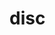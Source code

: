 # disc


<ul className="grid grid-cols-1 md:grid-cols-2 lg:grid-cols-3 xl:grid-cols-4 gap-4 -ml-6">
<ReferenceCard
    title="Categories Keys"
    description="Get list of categories keys"
    url="/sdk/reference/crypto/disc/categories_keys"
    chevron={false}
/>
<ReferenceCard
    title="Coin List"
    description="Get list of coins available on CoinGecko [Source: CoinGecko]"
    url="/sdk/reference/crypto/disc/coin_list"
    chevron={false}
/>
<ReferenceCard
    title="Coins"
    description="Get N coins from CoinGecko [Source: CoinGecko]"
    url="/sdk/reference/crypto/disc/coins"
    chevron={false}
/>
<ReferenceCard
    title="Coins For Given Exchange"
    description="Helper method to get all coins available on binance exchange [Source: CoinGecko]"
    url="/sdk/reference/crypto/disc/coins_for_given_exchange"
    chevron={false}
/>
<ReferenceCard
    title="Cpsearch"
    description="Search CoinPaprika. [Source: CoinPaprika]"
    url="/sdk/reference/crypto/disc/cpsearch"
    chevron={false}
/>
<ReferenceCard
    title="Dapp Categories"
    description="Get dapp categories [Source: https://dappradar.com/]"
    url="/sdk/reference/crypto/disc/dapp_categories"
    chevron={false}
/>
<ReferenceCard
    title="Dapp Chains"
    description="Get dapp chains [Source: https://dappradar.com/]"
    url="/sdk/reference/crypto/disc/dapp_chains"
    chevron={false}
/>
<ReferenceCard
    title="Dapp Metrics"
    description="Get dapp metrics [Source: https://dappradar.com/]"
    url="/sdk/reference/crypto/disc/dapp_metrics"
    chevron={false}
/>
<ReferenceCard
    title="Dapps"
    description="Get dapps [Source: https://dappradar.com/]"
    url="/sdk/reference/crypto/disc/dapps"
    chevron={false}
/>
<ReferenceCard
    title="Defi Chains"
    description="Get defi chains [Source: https://dappradar.com/]"
    url="/sdk/reference/crypto/disc/defi_chains"
    chevron={false}
/>
<ReferenceCard
    title="Fees"
    description="Show cryptos with most fees. [Source: CryptoStats]"
    url="/sdk/reference/crypto/disc/fees"
    chevron={false}
/>
<ReferenceCard
    title="Gainers"
    description="Shows Largest Gainers - coins which gain the most in given period. [Source: CoinGecko]"
    url="/sdk/reference/crypto/disc/gainers"
    chevron={false}
/>
<ReferenceCard
    title="Losers"
    description="Shows Largest Losers - coins which lose the most in given period. [Source: CoinGecko]"
    url="/sdk/reference/crypto/disc/losers"
    chevron={false}
/>
<ReferenceCard
    title="Nft Mktp"
    description="Get top nft collections [Source: https://dappradar.com/]"
    url="/sdk/reference/crypto/disc/nft_mktp"
    chevron={false}
/>
<ReferenceCard
    title="Nft Mktp Chains"
    description="Get nft marketplaces chains [Source: https://dappradar.com/]"
    url="/sdk/reference/crypto/disc/nft_mktp_chains"
    chevron={false}
/>
<ReferenceCard
    title="Tokens"
    description="Get chains that support tokens [Source: https://dappradar.com/]"
    url="/sdk/reference/crypto/disc/tokens"
    chevron={false}
/>
<ReferenceCard
    title="Top Coins"
    description="Get top cryptp coins."
    url="/sdk/reference/crypto/disc/top_coins"
    chevron={false}
/>
<ReferenceCard
    title="Trending"
    description="Returns trending coins [Source: CoinGecko]"
    url="/sdk/reference/crypto/disc/trending"
    chevron={false}
/>
</ul>
